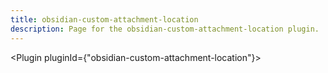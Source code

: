 ---
title: obsidian-custom-attachment-location
description: Page for the obsidian-custom-attachment-location plugin.
---


<Plugin pluginId={"obsidian-custom-attachment-location"}></Plugin>